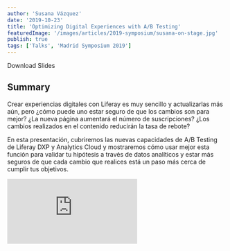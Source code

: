 ```yaml
---
author: 'Susana Vázquez'
date: '2019-10-23'
title: 'Optimizing Digital Experiences with A/B Testing'
featuredImage: '/images/articles/2019-symposium/susana-on-stage.jpg'
publish: true
tags: ['Talks', 'Madrid Symposium 2019']
---
```



<Link to="https://www.liferay.com/documents/231490028/236190064/ABTesting-LRESP2019.pdf/fc66ae43-7f20-e178-a941-50727ee67dde?t=1572966523247">
	Download Slides
</Link>

## Summary

Crear experiencias digitales con Liferay es muy sencillo y actualizarlas más aún, pero ¿cómo puede uno estar seguro de que los cambios son para mejor? ¿La nueva página aumentará el número de suscripciones? ¿Los cambios realizados en el contenido reducirán la tasa de rebote?

En esta presentación, cubriremos las nuevas capacidades de A/B Testing de Liferay DXP y Analytics Cloud y mostraremos cómo usar mejor esta función para validar tu hipótesis a través de datos analíticos y estar más seguros de que cada cambio que realices está un paso más cerca de cumplir tus objetivos.

<Embed variant='embed.video' src="https://www.youtube.com/embed/JQipj_MrI1o" />